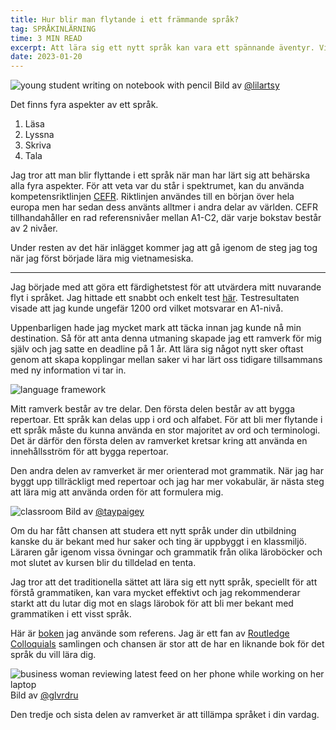 ```yaml
---
title: Hur blir man flytande i ett främmande språk?
tag: SPRÅKINLÄRNING
time: 3 MIN READ
excerpt: Att lära sig ett nytt språk kan vara ett spännande äventyr. Vi har alla olika anledningar till varför vi vill lära oss ett nytt språk. I det här inlägget skulle jag vilja dela med mig av min strategi för att lära mig ett nytt språk
date: 2023-01-20
---
```


![young student writing on notebook with pencil](https://images.unsplash.com/photo-1550592704-6c76defa9985?ixlib=rb-4.0.3&ixid=MnwxMjA3fDB8MHxwaG90by1wYWdlfHx8fGVufDB8fHx8&auto=format&fit=crop&w=4470&q=80)
Bild av [@lilartsy](https://unsplash.com/@lilartsy)

Det finns fyra aspekter av ett språk.

1. Läsa
2. Lyssna
3. Skriva
4. Tala

Jag tror att man blir flyttande i ett språk när man har lärt sig att behärska alla fyra aspekter. För att veta var du står i spektrumet,
kan du använda kompetensriktlinjen [CEFR](https://en.wikipedia.org/wiki/Common_European_Framework_of_Reference_for_Languages). Riktlinjen användes till en början över hela europa men har sedan dess använts alltmer
i andra delar av världen. CEFR tillhandahåller en rad referensnivåer mellan A1-C2, där varje bokstav består av 2 nivåer.

Under resten av det här inlägget kommer jag att gå igenom de steg jag tog när jag först började lära mig vietnamesiska.

---

Jag började med att göra ett färdighetstest för att utvärdera mitt nuvarande flyt i språket. Jag hittade ett snabbt och enkelt test [här](https://www.17-minute-languages.com/en/Vietnamese-placement-test/).
Testresultaten visade att jag kunde ungefär 1200 ord vilket motsvarar en A1-nivå.

Uppenbarligen hade jag mycket mark att täcka innan jag kunde nå min destination. Så för att anta denna utmaning skapade jag ett ramverk för mig själv och jag satte en deadline på 1 år.
Att lära sig något nytt sker oftast genom att skapa kopplingar mellan saker vi har lärt oss tidigare tillsammans med ny information vi tar in.

![language framework](/language.png)

Mitt ramverk består av tre delar. Den första delen består av att bygga repertoar. Ett språk kan delas upp i ord och alfabet. För att bli mer flytande i ett språk
måste du kunna använda en stor majoritet av ord och terminologi. Det är därför den första delen av ramverket kretsar kring att använda en innehållsström för att bygga repertoar.

Den andra delen av ramverket är mer orienterad mot grammatik. När jag har byggt upp tillräckligt med repertoar och jag har mer vokabulär, är nästa steg att lära mig att använda orden för att formulera mig.

![classroom](https://images.unsplash.com/photo-1581726707445-75cbe4efc586?ixlib=rb-4.0.3&ixid=MnwxMjA3fDB8MHxwaG90by1wYWdlfHx8fGVufDB8fHx8&auto=format&fit=crop&w=876&q=80)
Bild av [@taypaigey](https://unsplash.com/@taypaigey)

Om du har fått chansen att studera ett nytt språk under din utbildning kanske du är bekant med hur saker och ting är uppbyggt i en klassmiljö. Läraren går igenom vissa övningar och grammatik 
från olika läroböcker och mot slutet av kursen blir du tilldelad en tenta.

Jag tror att det traditionella sättet att lära sig ett nytt språk, speciellt för att förstå grammatiken, kan vara mycket effektivt och jag rekommenderar starkt att du lutar dig mot en slags lärobok för att bli 
mer bekant med grammatiken i ett visst språk.

Här är [boken](https://www.routledge.com/Colloquial-Vietnamese-The-Complete-Course-for-Beginners/Hoai-Tran-Nguyen-Vuong-Vuong/p/book/9781138950238) jag använde som referens. 
Jag är ett fan av [Routledge Colloquials](https://routledgetextbooks.com/textbooks/colloquial/) samlingen och chansen är stor att de har en liknande bok för det språk du vill lära dig.

![business woman reviewing latest feed on her phone while working on her laptop](https://images.unsplash.com/photo-1584438784894-089d6a62b8fa?ixlib=rb-4.0.3&ixid=MnwxMjA3fDB8MHxwaG90by1wYWdlfHx8fGVufDB8fHx8&auto=format&fit=crop&w=2670&q=80)
Bild av [@glvrdru](https://unsplash.com/@glvrdru)

Den tredje och sista delen av ramverket är att tillämpa språket i din vardag.